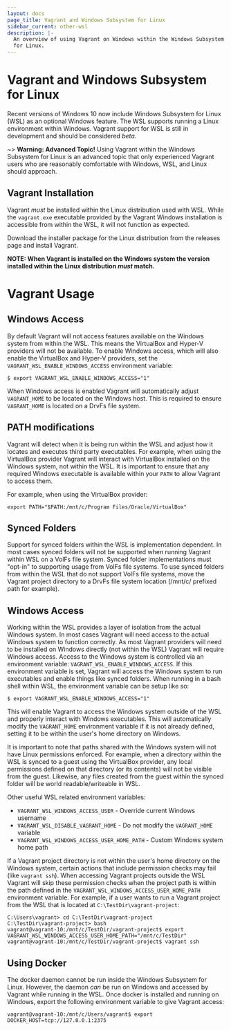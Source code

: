 ```yaml
---
layout: docs
page_title: Vagrant and Windows Subsystem for Linux
sidebar_current: other-wsl
description: |-
  An overview of using Vagrant on Windows within the Windows Subsystem
  for Linux.
---
```


# Vagrant and Windows Subsystem for Linux

Recent versions of Windows 10 now include Windows Subsystem for Linux (WSL) as
an optional Windows feature. The WSL supports running a Linux environment
within Windows. Vagrant support for WSL is still in development and should
be considered _beta_.

~> **Warning: Advanced Topic!** Using Vagrant within the Windows
Subsystem for Linux is an advanced topic that only experienced Vagrant users
who are reasonably comfortable with Windows, WSL, and Linux should approach.

## Vagrant Installation

Vagrant _must_ be installed within the Linux distribution used with WSL. While
the `vagrant.exe` executable provided by the Vagrant Windows installation is
accessible from within the WSL, it will not function as expected.

Download the installer package for the Linux distribution from the releases
page and install Vagrant.

**NOTE: When Vagrant is installed on the Windows system the version installed
within the Linux distribution _must_ match.**

# Vagrant Usage

## Windows Access

By default Vagrant will not access features available on the Windows system
from within the WSL. This means the VirtualBox and Hyper-V providers will
not be available. To enable Windows access, which will also enable the
VirtualBox and Hyper-V providers, set the `VAGRANT_WSL_ENABLE_WINDOWS_ACCESS`
environment variable:

```
$ export VAGRANT_WSL_ENABLE_WINDOWS_ACCESS="1"
```

When Windows access is enabled Vagrant will automatically adjust `VAGRANT_HOME`
to be located on the Windows host. This is required to ensure `VAGRANT_HOME`
is located on a DrvFs file system.

## PATH modifications

Vagrant will detect when it is being run within the WSL and adjust how it
locates and executes third party executables. For example, when using the
VirtualBox provider Vagrant will interact with VirtualBox installed on
the Windows system, not within the WSL. It is important to ensure that
any required Windows executable is available within your `PATH` to allow
Vagrant to access them.

For example, when using the VirtualBox provider:

```
export PATH="$PATH:/mnt/c/Program Files/Oracle/VirtualBox"
```

## Synced Folders

Support for synced folders within the WSL is implementation dependent. In
most cases synced folders will not be supported when running Vagrant within
WSL on a VolFs file system. Synced folder implementations must "opt-in" to
supporting usage from VolFs file systems. To use synced folders from within
the WSL that do not support VolFs file systems, move the Vagrant project
directory to a DrvFs file system location (/mnt/c/ prefixed path for example).

## Windows Access

Working within the WSL provides a layer of isolation from the actual
Windows system. In most cases Vagrant will need access to the actual
Windows system to function correctly. As most Vagrant providers will
need to be installed on Windows directly (not within the WSL) Vagrant
will require Windows access. Access to the Windows system is controlled
via an environment variable: `VAGRANT_WSL_ENABLE_WINDOWS_ACCESS`. If
this environment variable is set, Vagrant will access the Windows system
to run executables and enable things like synced folders. When running
in a bash shell within WSL, the environment variable can be setup like so:

```
$ export VAGRANT_WSL_ENABLE_WINDOWS_ACCESS="1"
```

This will enable Vagrant to access the Windows system outside of the
WSL and properly interact with Windows executables. This will automatically
modify the `VAGRANT_HOME` environment variable if it is not already defined,
setting it to be within the user's home directory on Windows.

It is important to note that paths shared with the Windows system will
not have Linux permissions enforced. For example, when a directory within
the WSL is synced to a guest using the VirtualBox provider, any local
permissions defined on that directory (or its contents) will not be
visible from the guest. Likewise, any files created from the guest within
the synced folder will be world readable/writeable in WSL.

Other useful WSL related environment variables:

- `VAGRANT_WSL_WINDOWS_ACCESS_USER` - Override current Windows username
- `VAGRANT_WSL_DISABLE_VAGRANT_HOME` - Do not modify the `VAGRANT_HOME` variable
- `VAGRANT_WSL_WINDOWS_ACCESS_USER_HOME_PATH` - Custom Windows system home path

If a Vagrant project directory is not within the user's home directory on the
Windows system, certain actions that include permission checks may fail (like
`vagrant ssh`). When accessing Vagrant projects outside the WSL Vagrant will
skip these permission checks when the project path is within the path defined
in the `VAGRANT_WSL_WINDOWS_ACCESS_USER_HOME_PATH` environment variable. For
example, if a user wants to run a Vagrant project from the WSL that is located
at `C:\TestDir\vagrant-project`:

```
C:\Users\vagrant> cd C:\TestDir\vagrant-project
C:\TestDir\vagrant-project> bash
vagrant@vagrant-10:/mnt/c/TestDir/vagrant-project$ export VAGRANT_WSL_WINDOWS_ACCESS_USER_HOME_PATH="/mnt/c/TestDir"
vagrant@vagrant-10:/mnt/c/TestDir/vagrant-project$ vagrant ssh
```

## Using Docker

The docker daemon cannot be run inside the Windows Subsystem for Linux. However,
the daemon _can_ be run on Windows and accessed by Vagrant while running in the
WSL. Once docker is installed and running on Windows, export the following
environment variable to give Vagrant access:

```
vagrant@vagrant-10:/mnt/c/Users/vagrant$ export DOCKER_HOST=tcp://127.0.0.1:2375
```
